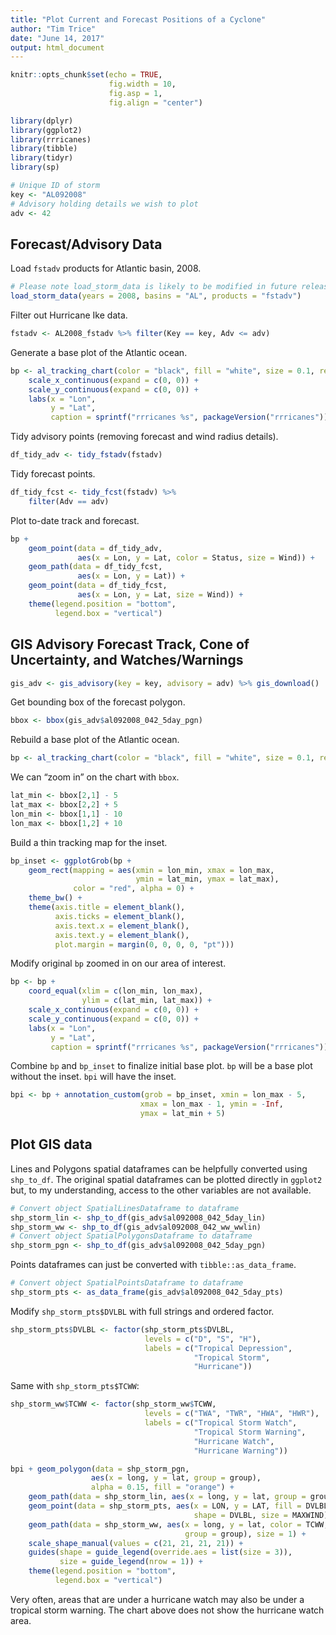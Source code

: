 ```yaml
---
title: "Plot Current and Forecast Positions of a Cyclone"
author: "Tim Trice"
date: "June 14, 2017"
output: html_document
---
```


```r
knitr::opts_chunk$set(echo = TRUE, 
                      fig.width = 10, 
                      fig.asp = 1, 
                      fig.align = "center")
```

```r
library(dplyr)
library(ggplot2)
library(rrricanes)
library(tibble)
library(tidyr)
library(sp)
```

```r
# Unique ID of storm
key <- "AL092008"
# Advisory holding details we wish to plot
adv <- 42
```

## Forecast/Advisory Data

Load `fstadv` products for Atlantic basin, 2008.

```r
# Please note load_storm_data is likely to be modified in future releases. 
load_storm_data(years = 2008, basins = "AL", products = "fstadv")
```

Filter out Hurricane Ike data.

```r
fstadv <- AL2008_fstadv %>% filter(Key == key, Adv <= adv)
```

Generate a base plot of the Atlantic ocean.

```r
bp <- al_tracking_chart(color = "black", fill = "white", size = 0.1, res = 50) + 
    scale_x_continuous(expand = c(0, 0)) +
    scale_y_continuous(expand = c(0, 0)) +
    labs(x = "Lon",
         y = "Lat",
         caption = sprintf("rrricanes %s", packageVersion("rrricanes")))
```

Tidy advisory points (removing forecast and wind radius details).

```r
df_tidy_adv <- tidy_fstadv(fstadv)
```

Tidy forecast points.

```r
df_tidy_fcst <- tidy_fcst(fstadv) %>% 
    filter(Adv == adv)
```

Plot to-date track and forecast.

```r
bp + 
    geom_point(data = df_tidy_adv, 
               aes(x = Lon, y = Lat, color = Status, size = Wind)) + 
    geom_path(data = df_tidy_fcst, 
               aes(x = Lon, y = Lat)) + 
    geom_point(data = df_tidy_fcst, 
               aes(x = Lon, y = Lat, size = Wind)) + 
    theme(legend.position = "bottom", 
          legend.box = "vertical")
```

## GIS Advisory Forecast Track, Cone of Uncertainty, and Watches/Warnings

```r
gis_adv <- gis_advisory(key = key, advisory = adv) %>% gis_download()
```

Get bounding box of the forecast polygon.

```r
bbox <- bbox(gis_adv$al092008_042_5day_pgn)
```

Rebuild a base plot of the Atlantic ocean.

```r
bp <- al_tracking_chart(color = "black", fill = "white", size = 0.1, res = 50)
```

We can "zoom in" on the chart with `bbox`.

```r
lat_min <- bbox[2,1] - 5
lat_max <- bbox[2,2] + 5
lon_min <- bbox[1,1] - 10
lon_max <- bbox[1,2] + 10
```

Build a thin tracking map for the inset.

```r
bp_inset <- ggplotGrob(bp +
    geom_rect(mapping = aes(xmin = lon_min, xmax = lon_max,
                            ymin = lat_min, ymax = lat_max),
              color = "red", alpha = 0) +
    theme_bw() +
    theme(axis.title = element_blank(),
          axis.ticks = element_blank(),
          axis.text.x = element_blank(),
          axis.text.y = element_blank(),
          plot.margin = margin(0, 0, 0, 0, "pt")))
```

Modify original `bp` zoomed in on our area of interest.

```r
bp <- bp +
    coord_equal(xlim = c(lon_min, lon_max),
                ylim = c(lat_min, lat_max)) +
    scale_x_continuous(expand = c(0, 0)) +
    scale_y_continuous(expand = c(0, 0)) +
    labs(x = "Lon",
         y = "Lat",
         caption = sprintf("rrricanes %s", packageVersion("rrricanes")))
```

Combine `bp` and `bp_inset` to finalize initial base plot. `bp` will be a base plot without the inset. `bpi` will have the inset.

```r
bpi <- bp + annotation_custom(grob = bp_inset, xmin = lon_max - 5,
                             xmax = lon_max - 1, ymin = -Inf,
                             ymax = lat_min + 5)
```

## Plot GIS data

Lines and Polygons spatial dataframes can be helpfully converted using `shp_to_df`. The original spatial dataframes can be plotted directly in `ggplot2` but, to my understanding, access to the other variables are not available.

```r
# Convert object SpatialLinesDataframe to dataframe
shp_storm_lin <- shp_to_df(gis_adv$al092008_042_5day_lin)
shp_storm_ww <- shp_to_df(gis_adv$al092008_042_ww_wwlin)
# Convert object SpatialPolygonsDataframe to dataframe
shp_storm_pgn <- shp_to_df(gis_adv$al092008_042_5day_pgn)
```

Points dataframes can just be converted with `tibble::as_data_frame`. 

```r
# Convert object SpatialPointsDataframe to dataframe
shp_storm_pts <- as_data_frame(gis_adv$al092008_042_5day_pts)
```

Modify `shp_storm_pts$DVLBL` with full strings and ordered factor.

```r
shp_storm_pts$DVLBL <- factor(shp_storm_pts$DVLBL, 
                              levels = c("D", "S", "H"), 
                              labels = c("Tropical Depression", 
                                         "Tropical Storm", 
                                         "Hurricane"))
```

Same with `shp_storm_pts$TCWW`:

```r
shp_storm_ww$TCWW <- factor(shp_storm_ww$TCWW, 
                              levels = c("TWA", "TWR", "HWA", "HWR"), 
                              labels = c("Tropical Storm Watch", 
                                         "Tropical Storm Warning", 
                                         "Hurricane Watch", 
                                         "Hurricane Warning"))
```

```r
bpi + geom_polygon(data = shp_storm_pgn, 
                  aes(x = long, y = lat, group = group),
                  alpha = 0.15, fill = "orange") + 
    geom_path(data = shp_storm_lin, aes(x = long, y = lat, group = group)) + 
    geom_point(data = shp_storm_pts, aes(x = LON, y = LAT, fill = DVLBL,
                                         shape = DVLBL, size = MAXWIND)) + 
    geom_path(data = shp_storm_ww, aes(x = long, y = lat, color = TCWW, 
                                       group = group), size = 1) + 
    scale_shape_manual(values = c(21, 21, 21, 21)) + 
    guides(shape = guide_legend(override.aes = list(size = 3)), 
           size = guide_legend(nrow = 1)) + 
    theme(legend.position = "bottom", 
          legend.box = "vertical")
```

Very often, areas that are under a hurricane watch may also be under a tropical storm warning. The chart above does not show the hurricane watch area.
